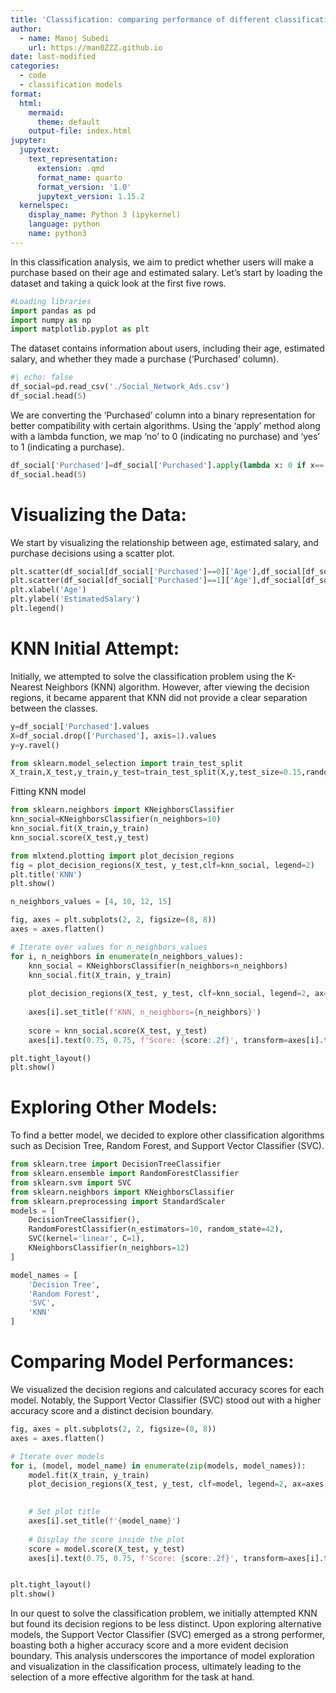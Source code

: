 ```yaml
---
title: 'Classification: comparing performance of different classification models'
author: 
  - name: Manoj Subedi
    url: https://man0ZZZ.github.io
date: last-modified
categories:
  - code
  - classification models
format: 
  html: 
    mermaid: 
      theme: default
    output-file: index.html
jupyter:
  jupytext:
    text_representation:
      extension: .qmd
      format_name: quarto
      format_version: '1.0'
      jupytext_version: 1.15.2
  kernelspec:
    display_name: Python 3 (ipykernel)
    language: python
    name: python3
---
```


In this classification analysis, we aim to predict whether users will make a purchase based on their age and estimated salary. Let's start by loading the dataset and taking a quick look at the first five rows.

```python
#Loading libraries
import pandas as pd
import numpy as np
import matplotlib.pyplot as plt
```

The dataset contains information about users, including their age, estimated salary, and whether they made a purchase ('Purchased' column).

```python
#| echo: false
df_social=pd.read_csv('./Social_Network_Ads.csv')
df_social.head(5)
```

We are converting the 'Purchased' column into a binary representation for better compatibility with certain algorithms. Using the 'apply' method along with a lambda function, we map 'no' to 0 (indicating no purchase) and 'yes' to 1 (indicating a purchase).

```python
df_social['Purchased']=df_social['Purchased'].apply(lambda x: 0 if x=='no' else 1)
df_social.head(5)
```

# Visualizing the Data:

We start by visualizing the relationship between age, estimated salary, and purchase decisions using a scatter plot.

```python
plt.scatter(df_social[df_social['Purchased']==0]['Age'],df_social[df_social['Purchased']==0]['EstimatedSalary'], color='green', label='not purchased')
plt.scatter(df_social[df_social['Purchased']==1]['Age'],df_social[df_social['Purchased']==1]['EstimatedSalary'], color='blue', label='purchased')
plt.xlabel('Age')
plt.ylabel('EstimatedSalary')
plt.legend()
```

# KNN Initial Attempt:

Initially, we attempted to solve the classification problem using the K-Nearest Neighbors (KNN) algorithm. However, after viewing the decision regions, it became apparent that KNN did not provide a clear separation between the classes.

```python
y=df_social['Purchased'].values
X=df_social.drop(['Purchased'], axis=1).values
y=y.ravel()
```

```python
from sklearn.model_selection import train_test_split
X_train,X_test,y_train,y_test=train_test_split(X,y,test_size=0.15,random_state=4)
```

Fitting KNN model

```python
from sklearn.neighbors import KNeighborsClassifier
knn_social=KNeighborsClassifier(n_neighbors=10)
knn_social.fit(X_train,y_train)
knn_social.score(X_test,y_test)
```

```python
from mlxtend.plotting import plot_decision_regions
fig = plot_decision_regions(X_test, y_test,clf=knn_social, legend=2)
plt.title('KNN')
plt.show()
```

```python
n_neighbors_values = [4, 10, 12, 15]

fig, axes = plt.subplots(2, 2, figsize=(8, 8))
axes = axes.flatten()

# Iterate over values for n_neighbors_values
for i, n_neighbors in enumerate(n_neighbors_values):
    knn_social = KNeighborsClassifier(n_neighbors=n_neighbors)
    knn_social.fit(X_train, y_train)
    
    plot_decision_regions(X_test, y_test, clf=knn_social, legend=2, ax=axes[i])
    
    axes[i].set_title(f'KNN, n_neighbors={n_neighbors}')
    
    score = knn_social.score(X_test, y_test)
    axes[i].text(0.75, 0.75, f'Score: {score:.2f}', transform=axes[i].transAxes, fontsize=10, verticalalignment='top')

plt.tight_layout()
plt.show()
```

# Exploring Other Models:

To find a better model, we decided to explore other classification algorithms such as Decision Tree, Random Forest, and Support Vector Classifier (SVC).

```python
from sklearn.tree import DecisionTreeClassifier
from sklearn.ensemble import RandomForestClassifier
from sklearn.svm import SVC
from sklearn.neighbors import KNeighborsClassifier
from sklearn.preprocessing import StandardScaler
models = [
    DecisionTreeClassifier(),
    RandomForestClassifier(n_estimators=10, random_state=42),
    SVC(kernel='linear', C=1),
    KNeighborsClassifier(n_neighbors=12)
]

model_names = [
    'Decision Tree',
    'Random Forest',
    'SVC',
    'KNN'
]
```

# Comparing Model Performances:

We visualized the decision regions and calculated accuracy scores for each model. Notably, the Support Vector Classifier (SVC) stood out with a higher accuracy score and a distinct decision boundary.

```python
fig, axes = plt.subplots(2, 2, figsize=(8, 8))
axes = axes.flatten()

# Iterate over models
for i, (model, model_name) in enumerate(zip(models, model_names)):
    model.fit(X_train, y_train)
    plot_decision_regions(X_test, y_test, clf=model, legend=2, ax=axes[i])

    
    # Set plot title
    axes[i].set_title(f'{model_name}')
    
    # Display the score inside the plot
    score = model.score(X_test, y_test)
    axes[i].text(0.75, 0.75, f'Score: {score:.2f}', transform=axes[i].transAxes, fontsize=10, verticalalignment='top')


plt.tight_layout()
plt.show()
```

In our quest to solve the classification problem, we initially attempted KNN but found its decision regions to be less distinct. Upon exploring alternative models, the Support Vector Classifier (SVC) emerged as a strong performer, boasting both a higher accuracy score and a more evident decision boundary. This analysis underscores the importance of model exploration and visualization in the classification process, ultimately leading to the selection of a more effective algorithm for the task at hand.
